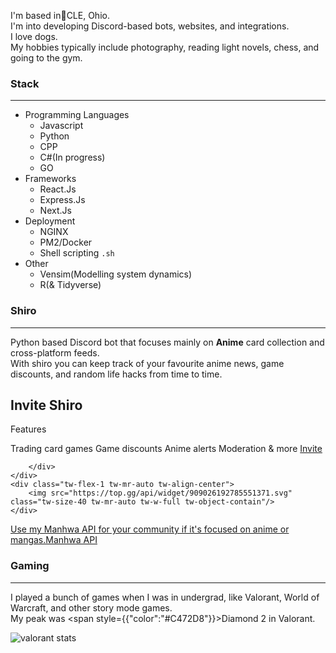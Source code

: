 

I'm based in📍CLE, Ohio.<br/>
I'm into developing Discord-based bots, websites, and integrations.<br/>
I love dogs.<br/>
My hobbies typically include photography, reading light novels, chess, and going to the gym.

### Stack
---
- Programming Languages
    - Javascript
    - Python
    - CPP
    - C#(In progress)
    - GO
- Frameworks
    - React.Js
    - Express.Js
    - Next.Js
- Deployment
    - NGINX
    - PM2/Docker
    - Shell scripting `.sh`
- Other 
    - Vensim(Modelling system dynamics)
    - R(& Tidyverse)

### Shiro
---
Python based Discord bot that focuses mainly on **Anime** card collection and cross-platform feeds.<br/>
With shiro you can keep track of your favourite anime news, game discounts, and random life hacks from time to time.


<div class="tw-w-full tw-h-full tw-bg-gray-900 tw-p-8 tw-gap-y-2 tw-items-center mobile:tw-flex-col mobile:tw-w-auto tablet:tw-flex tablet:tw-flex-row">
    <div class="tw-flex-1">
        <h2 class="tw-text-white">Invite Shiro</h2>
        <p class="tw-text-white">Features</p>
        <div class="tw-grid tw-grid-cols-2 mobile:tw-flex mobile:tw-flex-col tw-gap-y-2">
            <span class="tw-text-gray-300 tw-text-sans tw-text-base">Trading card games</span>
            <span class="tw-text-gray-300 tw-text-sans tw-text-base">Game discounts</span>
            <span class="tw-text-gray-300 tw-text-sans tw-text-base">Anime alerts</span>
            <span class="tw-text-gray-300 tw-text-sans tw-text-base">Moderation & more</span>
            <a href="https://top.gg/bot/909026192785551371" class="tw-p-2 tw-text-center tw-w-12 tw-rounded-md tw-bg-indigo-500 tw-text-base tw-text-white tw-shadow-sm hover:tw-bg-indigo-400 focus-visible:outline focus-visible:outline-2 focus-visible:outline-offset-2 focus-visible:outline-indigo-500">Invite</a>

        </div>
    </div>
    <div class="tw-flex-1 tw-mr-auto tw-align-center">
        <img src="https://top.gg/api/widget/909026192785551371.svg" class="tw-size-40 tw-mr-auto tw-w-full tw-object-contain"/>
    </div>
</div>

[Use my Manhwa API for your community if it's focused on anime or mangas.Manhwa API](https://github.com/sireeshdevaraj/SHIRO-MANHWA-API)

### Gaming
---
I played a bunch of games when I was in undergrad, like Valorant, World of Warcraft, and other story mode games.<br/>
My peak was <span style={{"color":"#C472D8"}}>Diamond 2</span> in Valorant.

![valorant stats](/images/valorant/rank.png)